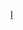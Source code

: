 {{asbox
| image = Inner Mongolia in Mongolian.svg
| pix = 30
| subject = 
| qualifier = 與[[内蒙古自治区|内蒙古]]相關
| category = 内蒙古小作品
| tempsort = 
| name = Template:内蒙古小作品
}}<noinclude>
[[Category:中国各省小作品模板|I]]
</noinclude>